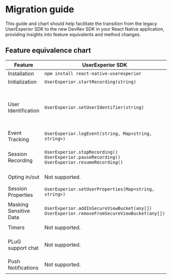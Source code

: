 # Migration guide

This guide and chart should help facilitate the transition from the legacy UserExperior SDK to the new DevRev SDK in your React Native application, providing insights into feature equivalents and method changes.

## Feature equivalence chart
| Feature | UserExperior SDK | DevRev SDK |
|-|-|-|
| Installation | `npm install react-native-userexperior` | `npm install @devrev/sdk-react-native` |
| Initialization | `UserExperior.startRecording(string)` | `DevRev.configure(appID: string)` |
| User Identification | `UserExperior.setUserIdentifier(string)` | `DevRev.identifyAnonymousUser(userID: string)`<br /> `DevRev.identifyUnverifiedUser(identity: Identity)`<br /> `DevRev.updateUser(identity: Identity)`<br /> `DevRev.identifyVerifiedUser(userID: string, sessionToken: string)`<br /> `DevRev.logout(deviceID: string)` |
| Event Tracking | `UserExperior.logEvent(string, Map<string, string>)` | `DevRev.trackEvent(name: string, properties?: Map<string, string>)` |
| Session Recording | `UserExperior.stopRecording()`<br />`UserExperior.pauseRecording()`<br />`UserExperior.resumeRecording()` | `DevRev.startRecording()`<br />`DevRev.stopRecording()`<br />`DevRev.pauseRecording()`<br />`DevRev.resumeRecording()`<br />`DevRev.processAllOnDemandSessions()` |
| Opting in/out | Not supported. | `DevRev.stopAllMonitoring()`<br /> `DevRev.resumeAllMonitoring()` |
| Session Properties | `UserExperior.setUserProperties(Map<string, string>)` | `DevRev.addSessionProperties(properties: Map<string, string>)`<br /> `DevRev.clearSessionProperties()` |
| Masking Sensitive Data | `UserExperior.addInSecureViewBucket(any[])`<br />`UserExperior.removeFromSecureViewBucket(any[])` | `DevRev.markSensitiveViews(tags: any[])`<br />`DevRev.unmarkSensitiveViews(tags: any[])` |
| Timers | Not supported. | `DevRev.startTimer()`<br /> `DevRev.stopTimer()` |
| PLuG support chat | Not supported. | `DevRev.showSupport()`<br /> `DevRev.createSupportConversation()`<br /> `DevRev.setShouldDismissModalsOnOpenLink()`<br /> `DevRev.setInAppLinkHandler()` |
| Push Notifications | Not supported. | `DevRev.registerDeviceToken()`<br /> `DevRev.unregisterDevice(deviceID: string)`<br /> `DevRev.processPushNotification()` |
